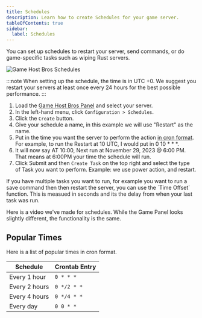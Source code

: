 ```yaml
---
title: Schedules
description: Learn how to create Schedules for your game server.
tableOfContents: true
sidebar:
  label: Schedules
---
```



You can set up schedules to restart your server, send commands, or do game-specific tasks such as wiping Rust servers.

![Game Host Bros Schedules](../../../assets/guide-images/schedules.png)

:::note
When setting up the schedule, the time is in UTC +0. We suggest you restart your servers at least once every 24 hours for the best possible performance.
:::
<Steps>
1. Load the [Game Host Bros Panel](https://panel.gamehostbros.com/) and select your server.
2. In the left-hand menu, click `Configuration > Schedules`.
3. Click the `Create` button.
4. Give your schedule a name, in this example we will use "Restart" as the name.
5. Put in the time you want the server to perform the action [in cron format](https://crontab.guru/). For example, to run the Restart at 10 UTC, I would put in 0 10 * * *.
6. It will now say AT 10:00, Next run at November 29, 2023 @ 6:00 PM. That means at 6:00PM your time the schedule will run.
7. Click Submit and then `Create Task` on the top right and select the type of Task you want to perform. Example: we use power action, and restart.
</Steps>
If you have multiple tasks you want to run, for example you want to run a save command then then restart the server, you can use the `Time Offset` function. This is measued in seconds and its the delay from when your last task was run.

Here is a video we've made for schedules. While the Game Panel looks slightly different, the functionality is the same.

<YouTube id="MyIA9kse-Ec" />

## Popular Times

Here is a list of popular times in cron format.

| Schedule         | Crontab Entry         |
|------------------|-----------------------|
| Every 1 hour     | `0 * * *`           |
| Every 2 hours    | `0 */2 * *`         |
| Every 4 hours    | `0 */4 * *`         |
| Every day        | `0 0 * *`           |
